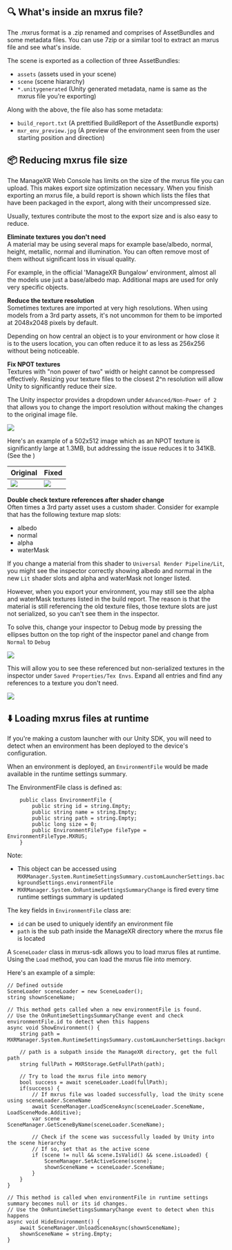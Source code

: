 ## 🔍 What's inside an mxrus file?
The .mxrus format is a .zip renamed and comprises of AssetBundles and some metadata files. You can use 7zip or a similar tool to extract an mxrus 
file and see what's inside.

The scene is exported as a collection of three AssetBundles:
* `assets` (assets used in your scene)
* `scene` (scene hiararchy)
* `*.unitygenerated` (Unity generated metadata, name is same as the mxrus file you're exporting)

Along with the above, the file also has some metadata:
* `build_report.txt` (A prettified BuildReport of the AssetBundle exports)
* `mxr_env_preview.jpg` (A preview of the environment seen from the user starting position and direction)

## 📦 Reducing mxrus file size  
The ManageXR Web Console has limits on the size of the mxrus file you can upload. This makes export size optimization necessary. When you finish
exporting an mxrus file, a build report is shown which lists the files that have been packaged in the export, along with their uncompressed size.

Usually, textures contribute the most to the export size and is also easy to reduce.

__Eliminate textures you don't need__  
A material may be using several maps for example base/albedo, normal, height, metallic, normal and illumination. You can often remove most of them 
without significant loss in visual quality. 

For example, in the official 'ManageXR Bungalow' environment, almost all the models use just a base/albedo map. Additional maps are used for only very specific objects.

__Reduce the texture resolution__  
Sometimes textures are imported at very high resolutions. When using models from a 3rd party assets, it's not uncommon for them to be imported at 2048x2048 
pixels by default.  

Depending on how central an object is to your environment  or how close it is to the users location, you can often reduce it to as less as 256x256 
without being noticeable.

__Fix NPOT textures__  
Textures with "non power of two" width or height cannot be compressed effectively. Resizing your texture files to the closest 2^n resolution will allow 
Unity to significantly reduce their size. 

The Unity inspector provides a dropdown under `Advanced/Non-Power of 2` that allows you to change the import resolution without making the changes to the original image file.

![](img/npot-dropdown.png)

Here's an example of a 502x512 image which as an NPOT texture is significantly large at 1.3MB, but addressing the issue reduces it to 341KB. 
(See the )

|Original|Fixed|
|-|-|
|![](img/npot-uncompressed.png)|![](img/npot-compressed.png)|


__Double check texture references after shader change__  
Often times a 3rd party asset uses a custom shader. Consider for example that has the following texture map slots:
* albedo
* normal
* alpha
* waterMask

If you change a material from this shader to `Universal Render Pipeline/Lit`, you might see the inspector correctly showing
albedo and normal in the new `Lit` shader slots and alpha and waterMask not longer listed.

However, when you export your environment, you may still see the alpha and waterMask textures listed in the build report. The reason is that 
the material is still referencing the old texture files, those texture slots are just not serialized, so you can't see them in the inspector.  

To solve this, change your inspector to Debug mode by pressing the ellipses button on the top right of the inspector panel and change from `Normal` to `Debug`

![](img/inspector-debug-mode.png)

This will allow you to see these referenced but non-serialized textures in the inspector under `Saved Properties/Tex Envs`. Expand all entries and find 
any references to a texture you don't need.

![](img/material-inspector-debug-mode.png)

## ⬇️ Loading mxrus files at runtime
If you're making a custom launcher with our Unity SDK, you will need to detect when an environment has been deployed to the device's configuration.

When an environment is deployed, an `EnvironmentFile` would be made available in the runtime settings summary. 

The EnvironmentFile class is defined as:
```
    public class EnvironmentFile {
        public string id = string.Empty;
        public string name = string.Empty;
        public string path = string.Empty;
        public long size = 0;
        public EnvironmentFileType fileType = EnvironmentFileType.MXRUS;
    }
```

Note:
* This object can be accessed using `MXRManager.System.RuntimeSettingsSummary.customLauncherSettings.backgroundSettings.environmentFile`
* `MXRManager.System.OnRuntimeSettingsSummaryChange` is fired every time runtime settings summary is updated

The key fields in `EnvironmentFile` class are:
- `id` can be used to uniquely identify an environment file
- `path` is the sub path inside the ManageXR directory where the mxrus file is located

A `SceneLoader` class in mxrus-sdk allows you to load mxrus files at runtime. Using the `Load` method, you can load the mxrus file into memory.

Here's an example of a simple:

```
// Defined outside
SceneLoader sceneLoader = new SceneLoader();
string shownSceneName;

// This method gets called when a new environmentFile is found. 
// Use the OnRuntimeSettingsSummaryChange event and check environmentFile.id to detect when this happens
async void ShowEnvironment() {
    string path = MXRManager.System.RuntimeSettingsSummary.customLauncherSettings.backgroundSettings.environmentFile.path;

    // path is a subpath inside the ManageXR directory, get the full path
    string fullPath = MXRStorage.GetFullPath(path);

    // Try to load the mxrus file into memory
    bool success = await sceneLoader.Load(fullPath);
    if(success) {
        // If mxrus file was loaded successfully, load the Unity scene using sceneLoader.SceneName
        await SceneManager.LoadSceneAsync(sceneLoader.SceneName, LoadSceneMode.Additive);
        var scene = SceneManager.GetSceneByName(sceneLoader.SceneName);

        // Check if the scene was successfully loaded by Unity into the scene hierarchy
        // If so, set that as the active scene
        if (scene != null && scene.IsValid() && scene.isLoaded) {
            SceneManager.SetActiveScene(scene);
            shownSceneName = sceneLoader.SceneName;
        }
    }
}

// This method is called when environmentFile in runtime settings summary becomes null or its id changes.
// Use the OnRuntimeSettingsSummaryChange event to detect when this happens
async void HideEnvironment() {
    await SceneManager.UnloadSceneAsync(shownSceneName);
    shownSceneName = string.Empty;
}
```
